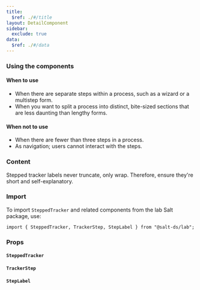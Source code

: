 ```yaml
---
title:
  $ref: ./#/title
layout: DetailComponent
sidebar:
  exclude: true
data:
  $ref: ./#/data
---
```


### Using the components

#### When to use

- When there are separate steps within a process, such as a wizard or a multistep form.
- When you want to split a process into distinct, bite-sized sections that are less daunting than lengthy forms.

#### When not to use

- When there are fewer than three steps in a process.
- As navigation; users cannot interact with the steps.

### Content

Stepped tracker labels never truncate, only wrap. Therefore, ensure they're short and self-explanatory.

### Import

To import `SteppedTracker` and related components from the lab Salt package, use:

```
import { SteppedTracker, TrackerStep, StepLabel } from "@salt-ds/lab";
```

### Props

#### `SteppedTracker`

<PropsTable packageName="lab" componentName="SteppedTracker" />

#### `TrackerStep`

<PropsTable packageName="lab" componentName="TrackerStep" />

#### `StepLabel`

<PropsTable packageName="lab" componentName="StepLabel" />
